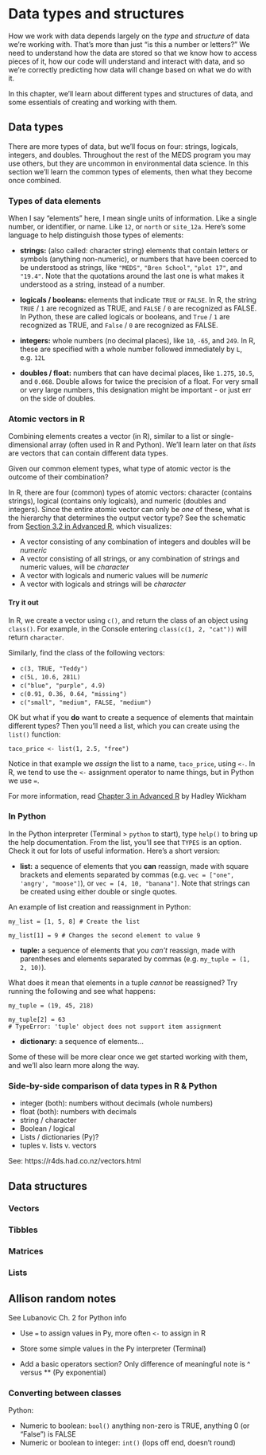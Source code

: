 # Data types and structures {#types}

How we work with data depends largely on the *type* and *structure* of data we're working with. That's more than just "is this a number or letters?" We need to understand how the data are stored so that we know how to access pieces of it, how our code will understand and interact with data, and so we're correctly predicting how data will change based on what we do with it. 

In this chapter, we'll learn about different types and structures of data, and some essentials of creating and working with them.

## Data types

There are more types of data, but we'll focus on four: strings, logicals, integers, and doubles. Throughout the rest of the MEDS program you may use others, but they are uncommon in environmental data science. In this section we'll learn the common types of elements, then what they become once combined. 

### Types of data elements

When I say "elements" here, I mean single units of information. Like a single number, or identifier, or name. Like `12`, or `north` or `site_12a`. Here's some language to help distinguish those types of elements: 

- **strings:** (also called: character string) elements that contain letters or symbols (anything non-numeric), or numbers that have been coerced to be understood as strings, like `"MEDS"`, `"Bren School"`, `"plot 17"`, and `"19.4"`. Note that the quotations around the last one is what makes it understood as a string, instead of a number.

- **logicals / booleans:** elements that indicate `TRUE` or `FALSE`. In R, the string `TRUE` / `1` are recognized as TRUE, and `FALSE` / `0` are recognized as FALSE. In Python, these are called logicals or booleans, and `True` / `1` are recognized as TRUE, and `False` / `0` are recognized as FALSE. 

- **integers:** whole numbers (no decimal places), like `10`, `-65`, and `249`. In R, these are specified with a whole number followed immediately by `L`, e.g. `12L`

- **doubles / float:** numbers that can have decimal places, like `1.275`, `10.5`, and `0.068`. Double allows for twice the precision of a float. For very small or very large numbers, this designation might be important - or just err on the side of doubles. 

### Atomic vectors in R

Combining elements creates a vector (in R), similar to a list or single-dimensional array (often used in R and Python). We'll learn later on that *lists* are vectors that can contain different data types.

Given our common element types, what type of atomic vector is the outcome of their combination? 

In R, there are four (common) types of atomic vectors: character (contains strings), logical (contains only logicals), and numeric (doubles and integers). Since the entire atomic vector can only be *one* of these, what is the hierarchy that determines the output vector type? See the schematic from [Section 3.2 in Advanced R](https://adv-r.hadley.nz/vectors-chap.html#atomic-vectors), which visualizes: 

- A vector consisting of any combination of integers and doubles will be *numeric*
- A vector consisting of all strings, or any combination of strings and numeric values, will be *character*
- A vector with logicals and numeric values will be *numeric*
- A vector with logicals and strings will be *character*

#### Try it out

In R, we create a vector using `c()`, and return the class of an object using `class()`. For example, in the Console entering `class(c(1, 2, "cat"))` will return `character`.

Similarly, find the class of the following vectors: 

- `c(3, TRUE, "Teddy")`
- `c(5L, 10.6, 281L)`
- `c("blue", "purple", 4.9)`
- `c(0.91, 0.36, 0.64, "missing")`
- `c("small", "medium", FALSE, "medium")`

OK but what if you **do** want to create a sequence of elements that maintain different types? Then you'll need a list, which you can create using the `list()` function: 

`taco_price <- list(1, 2.5, "free")`

Notice in that example we *assign* the list to a name, `taco_price`, using `<-`. In R, we tend to use the `<-` assignment operator to name things, but in Python we use `=`.

For more information, read [Chapter 3 in Advanced R](https://adv-r.hadley.nz/vectors-chap.html) by Hadley Wickham

### In Python

In the Python interpreter (Terminal > `python` to start), type `help()` to bring up the help documentation. From the list, you'll see that `TYPES` is an option. Check it out for lots of useful information. Here's a short version: 

- **list:** a sequence of elements that you **can** reassign, made with square brackets and elements separated by commas (e.g. `vec = ["one", 'angry', "moose"]`), or `vec = [4, 10, "banana"]`. Note that strings can be created using either double or single quotes.

An example of list creation and reassignment in Python: 

```
my_list = [1, 5, 8] # Create the list

my_list[1] = 9 # Changes the second element to value 9
```


- **tuple:** a sequence of elements that you *can't* reassign, made with parentheses and elements separated by commas (e.g. `my_tuple = (1, 2, 10)`). 

What does it mean that elements in a tuple *cannot* be reassigned? Try running the following and see what happens: 

```
my_tuple = (19, 45, 218)

my_tuple[2] = 63
# TypeError: 'tuple' object does not support item assignment
```

- **dictionary:** a sequence of elements...

Some of these will be more clear once we get started working with them, and we'll also learn more along the way. 

### Side-by-side comparison of data types in R & Python

- integer (both): numbers without decimals (whole numbers)
- float (both): numbers with decimals
- string / character
- Boolean / logical
- Lists / dictionaries (Py)?
- tuples v. lists v. vectors

See: https://r4ds.had.co.nz/vectors.html

## Data structures

### Vectors

### Tibbles

### Matrices

### Lists




## Allison random notes

See Lubanovic Ch. 2 for Python info

- Use `=` to assign values in Py, more often `<-` to assign in R
- Store some simple values in the Py interpreter (Terminal)

- Add a basic operators section? Only difference of meaningful note is ^ versus ** (Py exponential)

### Converting between classes

Python:

- Numeric to boolean: `bool()` anything non-zero is TRUE, anything 0 (or "False") is FALSE
- Numeric or boolean to integer: `int()` (lops off end, doesn't round)
